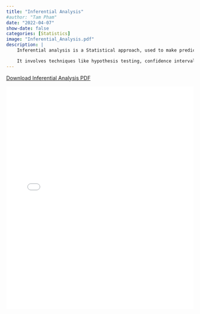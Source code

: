 ```yaml
---
title: "Inferential Analysis"
#author: "Tam Pham"
date: "2022-04-07"
show-date: false
categories: [Statistics]
image: "Inferential_Analysis.pdf"
description: |
    Inferential analysis is a Statistical approach, used to make predictions or draw conclusions about a larger population based on sample data.

    It involves techniques like hypothesis testing, confidence intervals, and regression analysis to determine how likely it is that observed patterns in the sample reflect true characteristics of the population.
---
```


[Download Inferential Analysis PDF](Inferential_Analysis.pdf){.btn .yellow-btn}

<embed src="Inferential_Analysis.pdf" width="100%" height="600px" type="application/pdf">

